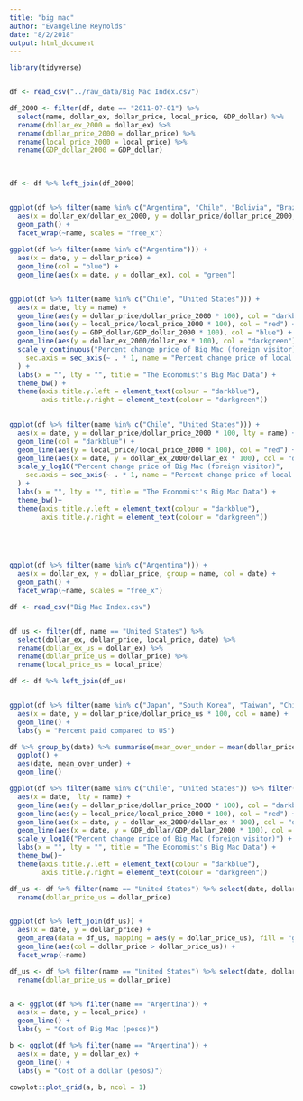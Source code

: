 ```yaml
---
title: "big mac"
author: "Evangeline Reynolds"
date: "8/2/2018"
output: html_document
---
```


```r
library(tidyverse)


df <- read_csv("../raw_data/Big Mac Index.csv")
```

```r
df_2000 <- filter(df, date == "2011-07-01") %>% 
  select(name, dollar_ex, dollar_price, local_price, GDP_dollar) %>% 
  rename(dollar_ex_2000 = dollar_ex) %>% 
  rename(dollar_price_2000 = dollar_price) %>% 
  rename(local_price_2000 = local_price) %>% 
  rename(GDP_dollar_2000 = GDP_dollar)
  
  

df <- df %>% left_join(df_2000)


ggplot(df %>% filter(name %in% c("Argentina", "Chile", "Bolivia", "Brazil", "Peru"))) +
  aes(x = dollar_ex/dollar_ex_2000, y = dollar_price/dollar_price_2000, group = name, col = date) +
  geom_path() +
  facet_wrap(~name, scales = "free_x")
  
ggplot(df %>% filter(name %in% c("Argentina"))) +
  aes(x = date, y = dollar_price) +
  geom_line(col = "blue") +
  geom_line(aes(x = date, y = dollar_ex), col = "green")


ggplot(df %>% filter(name %in% c("Chile", "United States"))) +
  aes(x = date, lty = name) +
  geom_line(aes(y = dollar_price/dollar_price_2000 * 100), col = "darkblue") +
  geom_line(aes(y = local_price/local_price_2000 * 100), col = "red") +
  geom_line(aes(y = GDP_dollar/GDP_dollar_2000 * 100), col = "blue") +
  geom_line(aes(y = dollar_ex_2000/dollar_ex * 100), col = "darkgreen") + 
  scale_y_continuous("Percent change price of Big Mac (foreign visitor)", 
    sec.axis = sec_axis(~ . * 1, name = "Percent change price of local currency (in dollars) ")
  ) +
  labs(x = "", lty = "", title = "The Economist's Big Mac Data") +
  theme_bw() +
  theme(axis.title.y.left = element_text(colour = "darkblue"),
        axis.title.y.right = element_text(colour = "darkgreen")) 
  

ggplot(df %>% filter(name %in% c("Chile", "United States"))) +
  aes(x = date, y = dollar_price/dollar_price_2000 * 100, lty = name) +
  geom_line(col = "darkblue") +
  geom_line(aes(y = local_price/local_price_2000 * 100), col = "red") +
  geom_line(aes(x = date, y = dollar_ex_2000/dollar_ex * 100), col = "darkgreen") + 
  scale_y_log10("Percent change price of Big Mac (foreign visitor)", 
    sec.axis = sec_axis(~ . * 1, name = "Percent change price of local currency (in dollars) ")
  ) +
  labs(x = "", lty = "", title = "The Economist's Big Mac Data") +
  theme_bw()+
  theme(axis.title.y.left = element_text(colour = "darkblue"),
        axis.title.y.right = element_text(colour = "darkgreen")) 
  




ggplot(df %>% filter(name %in% c("Argentina"))) +
  aes(x = dollar_ex, y = dollar_price, group = name, col = date) +
  geom_path() +
  facet_wrap(~name, scales = "free_x")

df <- read_csv("Big Mac Index.csv")


df_us <- filter(df, name == "United States") %>% 
  select(dollar_ex, dollar_price, local_price, date) %>% 
  rename(dollar_ex_us = dollar_ex) %>% 
  rename(dollar_price_us = dollar_price) %>% 
  rename(local_price_us = local_price)

df <- df %>% left_join(df_us)


ggplot(df %>% filter(name %in% c("Japan", "South Korea", "Taiwan", "China"))) +
  aes(x = date, y = dollar_price/dollar_price_us * 100, col = name) +
  geom_line() +
  labs(y = "Percent paid compared to US")

df %>% group_by(date) %>% summarise(mean_over_under = mean(dollar_price/dollar_price_us, na.rm = T)) %>% 
  ggplot() +
  aes(date, mean_over_under) +
  geom_line()

ggplot(df %>% filter(name %in% c("Chile", "United States")) %>% filter(date >= as.Date("2011-07-01"))) +
  aes(x = date,  lty = name) +
  geom_line(aes(y = dollar_price/dollar_price_2000 * 100), col = "darkblue", lwd = 2) +
  geom_line(aes(y = local_price/local_price_2000 * 100), col = "red") +
  geom_line(aes(x = date, y = dollar_ex_2000/dollar_ex * 100), col = "darkgreen") + 
  geom_line(aes(x = date, y = GDP_dollar/GDP_dollar_2000 * 100), col = "magenta") + 
  scale_y_log10("Percent change price of Big Mac (foreign visitor)") +
  labs(x = "", lty = "", title = "The Economist's Big Mac Data") +
  theme_bw()+
  theme(axis.title.y.left = element_text(colour = "darkblue"),
        axis.title.y.right = element_text(colour = "darkgreen")) 

```


```r
df_us <- df %>% filter(name == "United States") %>% select(date, dollar_price) %>% 
  rename(dollar_price_us = dollar_price)


ggplot(df %>% left_join(df_us)) +
  aes(x = date, y = dollar_price) +
  geom_area(data = df_us, mapping = aes(y = dollar_price_us), fill = "green") +
  geom_line(aes(col = dollar_price > dollar_price_us)) +
  facet_wrap(~name) 


```

```r
df_us <- df %>% filter(name == "United States") %>% select(date, dollar_price) %>% 
  rename(dollar_price_us = dollar_price)


a <- ggplot(df %>% filter(name == "Argentina")) +
  aes(x = date, y = local_price) +
  geom_line() +
  labs(y = "Cost of Big Mac (pesos)")

b <- ggplot(df %>% filter(name == "Argentina")) +
  aes(x = date, y = dollar_ex) +
  geom_line() +
  labs(y = "Cost of a dollar (pesos)")

cowplot::plot_grid(a, b, ncol = 1)
```
